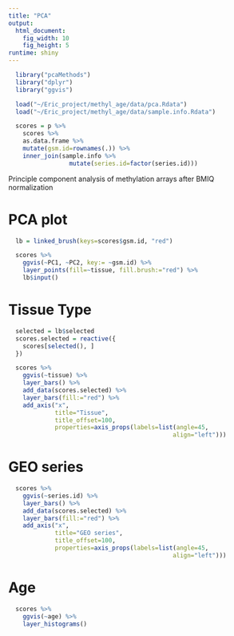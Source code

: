 ```yaml
---
title: "PCA"
output: 
  html_document:
    fig_width: 10
    fig_height: 5
runtime: shiny
---
```


```r
  library("pcaMethods")
  library("dplyr")
  library("ggvis")

  load("~/Eric_project/methyl_age/data/pca.Rdata")
  load("~/Eric_project/methyl_age/data/sample.info.Rdata")

  scores = p %>%
    scores %>%
    as.data.frame %>%
    mutate(gsm.id=rownames(.)) %>%
    inner_join(sample.info %>%
                 mutate(series.id=factor(series.id)))

```

Principle component analysis of methylation arrays after BMIQ normalization


# PCA plot
```r

  lb = linked_brush(keys=scores$gsm.id, "red")

  scores %>%
    ggvis(~PC1, ~PC2, key:= ~gsm.id) %>%
    layer_points(fill=~tissue, fill.brush:="red") %>%
    lb$input()

```

# Tissue Type
```r

  selected = lb$selected
  scores.selected = reactive({
    scores[selected(), ]
  })

  scores %>%
    ggvis(~tissue) %>%
    layer_bars() %>%
    add_data(scores.selected) %>%
    layer_bars(fill:="red") %>%
    add_axis("x",
             title="Tissue",
             title_offset=100,
             properties=axis_props(labels=list(angle=45,
                                              align="left")))
```

# GEO series

```r
  scores %>%
    ggvis(~series.id) %>%
    layer_bars() %>%
    add_data(scores.selected) %>%
    layer_bars(fill:="red") %>%
    add_axis("x",
             title="GEO series",
             title_offset=100,
             properties=axis_props(labels=list(angle=45,
                                              align="left")))
```

# Age

```r

  scores %>%
    ggvis(~age) %>%
    layer_histograms()
```

